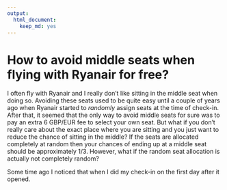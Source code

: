 ```yaml
---
output: 
  html_document: 
    keep_md: yes
---
```

# How to avoid middle seats when flying with Ryanair for free?

I often fly with Ryanair and I really don't like sitting in the middle seat when doing so. Avoiding these seats used to be quite easy until a couple of years ago when Ryanair started to *randomly* assign seats at the time of check-in. After that, it seemed that the only way to avoid middle seats for sure was to pay an extra 6 GBP/EUR fee to select your own seat. But what if you don't really care about the exact place where you are sitting and you just want to reduce the chance of sitting in the middle? If the seats are allocated completely at random then your chances of ending up at a middle seat should be approximately 1/3. However, what if the random seat allocation is actually not completely random? 

Some time ago I noticed that when I did my check-in on the first day after it opened.